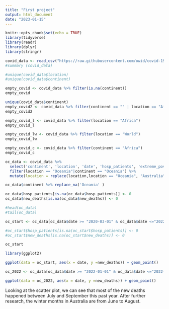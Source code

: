 ```yaml
---
title: "First project"
output: html_document
date: "2023-01-15"
---
```


```r
knitr::opts_chunk$set(echo = TRUE)
library(tidyverse)
library(readr)
library(dplyr)
library(stringr)
```

```r
covid_data <- read_csv("https://raw.githubusercontent.com/owid/covid-19-data/master/public/data/owid-covid-data.csv")
#summary (covid_data)
```

```r
#unique(covid_data$location)
#unique(covid_data$continent)

empty_covid <- covid_data %>% filter(is.na(continent))
empty_covid 

unique(covid_data$continent)
empty_covid2 <- covid_data %>% filter(continent == "" | location == "Africa")
empty_covid2

empty_covid_l <- covid_data %>% filter(location == "Africa")
empty_covid_l

empty_covid_lw <- covid_data %>% filter(location == "World")
empty_covid_lw

empty_covid_c <- covid_data %>% filter(continent == "Africa")
empty_covid_c

```

```r
oc_data <- covid_data %>% 
  select('continent', 'location', 'date', 'hosp_patients', 'extreme_poverty','new_deaths', 'total_deaths') %>%
  filter(location == "Oceania"|continent == "Oceania") %>%
  mutate(location = replace(location,location == "Oceania", "Australia"))

oc_data$continent %>% replace_na('Oceania' )

oc_data$hosp_patients[is.na(oc_data$hosp_patients)] <- 0
oc_data$new_deaths[is.na(oc_data$new_deaths)] <- 0

#head(oc_data)
#tail(oc_data)
```
```r
oc_start <- oc_data[oc_data$date >= "2020-03-01" & oc_data$date <="2022-12-31", ]

#oc_start$hosp_patients[is.na(oc_start$hosp_patients)] <- 0
#oc_start$new_deaths[is.na(oc_start$new_deaths)] <- 0

oc_start
```
```r
library(ggplot2)

ggplot(data = oc_start, aes(x = date, y =new_deaths)) + geom_point()
```

```r
oc_2022 <- oc_data[oc_data$date >= "2022-01-01" & oc_data$date <="2022-12-31", ]

ggplot(data = oc_2022, aes(x = date, y =new_deaths)) + geom_point()

```
Looking at the scatter plot, we can see that most of the new deaths happened between July and September this past year. After further research, the winter months in Australia are from June to August. 
